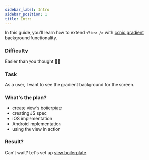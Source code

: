 ```yaml
---
sidebar_label: Intro
sidebar_position: 1
title: Intro
---
```



In this guide, you'll learn how to extend `<View />` with [conic gradient](https://developer.mozilla.org/en-US/docs/Web/CSS/gradient/conic-gradient) background functionality.

### Difficulty

Easier than you thought 🧑‍🎓

### Task

As a user, I want to see the gradient background for the screen.

### What's the plan?

- create view's boilerplate
- creating JS spec
- iOS implementation 
- Android implementation
- using the view in action

### Result?

<Result />

Can't wait? Let's set up [view boilerplate](./setup).
